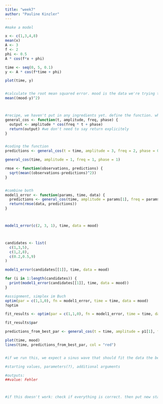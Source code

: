 ```yaml
---
title: "week7"
author: "Pauline Kinzler"
---
```


```r
#make a model

x <- c(1,3,4,8)
mean(x)
A <- 3
f <- 2
phi <- 0.5
A * cos(f*x + phi)

time <- seq(0, 5, 0.1)
y <- A * cos(f*time + phi)

plot(time, y)


#calculate the root mean squared error. mood is the data we're trying to measure (on the y-axis)
mean((mood-y)^2)



#recipe, we haven't put in any ingredients yet. define the function. what the function will do.
general_cos <- function(t, amplitude, freq, phase) {
  output <- amplitude * cos(freq * t + phase)
  return(output) #we don't need to say return explicitely
}


#coding the function
predictions <- general_cos(t = time, amplitude = 3, freq = 2, phase = 0)

general_cos(time, amplitude = 1, freq = 1, phase = 1)

rmse <- function(observations, predictions) {
  sqrt(mean((observations-predictions)^2))
}


#combine both
model1_error <- function(params, time, data) {
  predictions <- general_cos(time, amplitude = params[1], freq = params[2], phase = params[3])
  return(rmse(data, predictions))
}



model1_error(c(2, 3, 1), time, data = mood)



candidates <- list(
  c(1,3,5),
  c(1,2,8),
  c(0.2,0.5,9)
)

model1_error(candidates[[1]], time, data = mood)

for (i in 1:length(candidates)) {
  print(model1_error(candidates[[1]], time, data = mood))
}

#assignment, simplex im Buch
optim(par = c(1,1,0), fn = model1_error, time = time, data = mood)
?optim

fit_results <- optim(par = c(1,1,0), fn = model1_error, time = time, data = mood)

fit_results$par

predictions_from_best_par <- general_cos(t = time, amplitude = p1[1], freq = p1[2], phase = p1[3])

plot(time, mood)
lines(time, predictions_from_best_par, col = "red")


#if we run this, we expect a sinus wave that should fit the data the best

#starting values, parameters(?), additional arguments

#outputs:
##value: Fehler



#if this doesn't work: check if everything is correct. then put new starting points.
```
